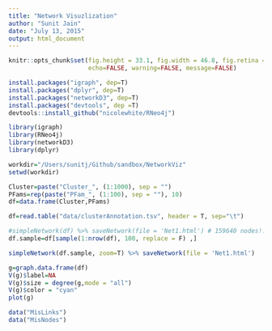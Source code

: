 ```yaml
---
title: "Network Visuzlization"
author: "Sunit Jain"
date: "July 13, 2015"
output:	html_document
---
```


```r
knitr::opts_chunk$set(fig.height = 33.1, fig.width = 46.8, fig.retina = 4, fig.path = "Figs/",
                      echo=FALSE, warning=FALSE, message=FALSE)
```

```r
install.packages("igraph", dep=T)
install.packages("dplyr", dep=T)
install.packages("networkD3", dep=T)
install.packages("devtools", dep =T)
devtools::install_github("nicolewhite/RNeo4j")
```

```r
library(igraph)
library(RNeo4j)
library(networkD3)
library(dplyr)

workdir="/Users/sunitj/Github/sandbox/NetworkViz"
setwd(workdir)
```

```r
Cluster=paste("Cluster_", (1:1000), sep = "")
PFams=rep(paste("PFam_", (1:100), sep = ""), 10)
df=data.frame(Cluster,PFams)
```

```r
df=read.table("data/clusterAnnotation.tsv", header = T, sep="\t")
```

```r
#simpleNetwork(df) %>% saveNetwork(file = 'Net1.html') # 159640 nodes!!!
df.sample=df[sample(1:nrow(df), 100, replace = F) ,]

simpleNetwork(df.sample, zoom=T) %>% saveNetwork(file = 'Net1.html')
```


```r
g=graph.data.frame(df)
V(g)$label=NA
V(g)$size = degree(g,mode = "all")
V(g)$color = "cyan"
plot(g)
```


```r
data("MisLinks")
data("MisNodes")
```

